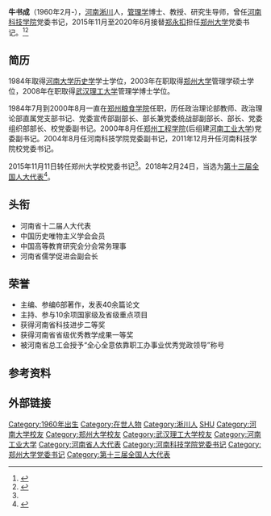 '''牛书成'''（1960年2月-），[[河南|河南]][[淅川|淅川]]人，[[管理学|管理学]]博士、教授、研究生导师，曾任[[河南科技学院|河南科技学院]]党委书记，2015年11月至2020年6月接替[[郑永扣|郑永扣]]担任[[郑州大学|郑州大学]]党委书记。<ref name="简介">{{cite web |url=http://news.dahe.cn/2015/11-12/105981001.html |language= |title=牛书成接任郑大党委书记 郑永扣因年龄原因卸任 |publisher=河南日报微信公众号 |date=2015年11月12日 |accessdate= |archive-date=2015年11月16日 |archive-url=https://web.archive.org/web/20151116121050/http://news.dahe.cn/2015/11-12/105981001.html |dead-url=no }}</ref><ref>{{Cite web|title=宋争辉任郑州大学党委书记 牛书成不再担任|url=http://www.xinhuanet.com/2020-06/06/c_1126081893.htm|accessdate=2020-06-08|work=新华网|archive-date=2020-06-08|archive-url=https://web.archive.org/web/20200608065505/http://www.xinhuanet.com/2020-06/06/c_1126081893.htm|dead-url=no}}</ref>

== 简历 ==
1984年取得[[河南大学|河南大学]][[历史学|历史学]]学士学位，2003年在职取得[[郑州大学|郑州大学]]管理学硕士学位，2008年在职取得[[武汉理工大学|武汉理工大学]]管理学博士学位。

1984年7月到2000年8月一直在[[郑州粮食学院|郑州粮食学院]]任职，历任政治理论部教师、政治理论部直属党支部书记、党委宣传部副部长、部长兼党委统战部副部长、部长、党委组织部部长、校党委副书记。2000年8月任[[郑州工程学院|郑州工程学院]](后组建[[河南工业大学|河南工业大学]])党委副书记。2004年8月任河南科技学院党委副书记，2011年12月升任河南科技学院校党委书记。

2015年11月11日转任郑州大学校党委书记<ref name="简介"/>。2018年2月24日，当选为[[第十三届全国人大代表|第十三届全国人大代表]]<ref>{{Cite web|title=（受权发布）中华人民共和国第十三届全国人民代表大会代表名单-中新网|url=http://www.chinanews.com/gn/2018/02-25/8453959.shtml|accessdate=2021-02-13|work=中新网|archive-date=2018-02-27|archive-url=https://web.archive.org/web/20180227031724/http://www.chinanews.com/gn/2018/02-25/8453959.shtml|dead-url=no}}</ref>。

== 头衔 ==
*河南省十二届人大代表
*中国历史唯物主义学会会员
*中国高等教育研究会分会常务理事
*河南省儒学促进会副会长

== 荣誉 ==
*主编、参编6部著作，发表40余篇论文
*主持、参与10余项国家级及省级重点项目
*获得河南省科技进步二等奖
*获得河南省省级优秀教学成果一等奖
*被河南省总工会授予“全心全意依靠职工办事业优秀党政领导”称号

== 参考资料 ==
{{reflist}}

== 外部链接 ==

{{DEFAULTSORT:N牛}}
[[Category:1960年出生|Category:1960年出生]]
[[Category:在世人物|Category:在世人物]]
[[Category:淅川人|Category:淅川人]]
[[Category:牛姓|SHU]]
[[Category:河南大学校友|Category:河南大学校友]]
[[Category:郑州大学校友|Category:郑州大学校友]]
[[Category:武汉理工大学校友|Category:武汉理工大学校友]]
[[Category:河南工业大学|Category:河南工业大学]]
[[Category:河南省人大代表|Category:河南省人大代表]]
[[Category:河南科技学院党委书记|Category:河南科技学院党委书记]]
[[Category:郑州大学党委书记|Category:郑州大学党委书记]]
[[Category:第十三届全国人大代表|Category:第十三届全国人大代表]]